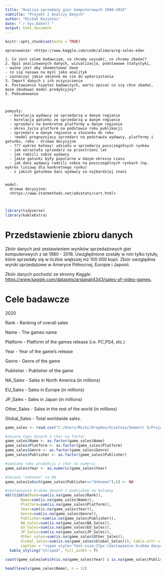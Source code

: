 ```yaml
---
title: "Analiza sprzedaży gier komputerowych 1980-2016"
subtitle: "Projekt z Analizy Danych"
author: "Michał Koziński"
date: "`r Sys.Date()`"
output: html_document
---
```


<style type="text/css">
.main-container {
  max-width: 1800px;
  margin-left: auto;
  margin-right: auto;
}
</style>

```r
knitr::opts_chunk$set(echo = TRUE)
```

```notatki

opracowanie: <https://www.kaggle.com/code/alimara/vg-sales-eda>

1. Co jest celem badawczym, co chcemy uzysakć, co chcemy zbadać?
2. Opis analizowanych danych, wizualizacja, podstawowe statystyki,
- ważne jest aby skomentować dane
- co się nasuwa na myśl jako analityk
- zaznaczyć jakie zmienne ma sie do wykorzystania
3. Import danych i ich oczyszczenie
4. Postawienie hipotez badawczych, warto opisać co się chce zbadać, może zbudować model predykcyjny?
5. Podsumowanie



pomysły:
  - korelacja wydawcy ze sprzedarzą w danym regionie
  - korelacja gatunku ze sprzedarzą w danym regionie
  - sprzedarz na konkretne platformy w danym regionie
  - okres życia platform na podstawie roku publikacji
  - sprzedarz w danym regionie w stosunku do roku
  - !model prognozujacy sprzedarz na podstawie wydawcy, platformy i gatunku, roku - drzewa decyzyjne
  - ??? wykres kołowy! udziału w sprzedarzy poszczegółnych rynków
  - jak wzrastała sprzedarz na przestrzeni lat
  - jak radzili sobie wydawcy
  - jakie gatunki były popularne w danym okresie czasu
  - jak dani wydawcy radzili sobie na poszczególnych rynkach (np. wykres liniowy dla konkretnego rynku)
  - z jakich gatunkow dani wydawcy sa najbardziej znani


model:
  drzewa decyzyjne:
  <https://www.statmethods.net/advstats/cart.html>



```

```r
library(tidyverse)
library(kableExtra)
```

# Przedstawienie zbioru danych

Zbiór danych jest zestawieniem wyników sprzedażowych gier komputerowych z lat 1980 - 2016. Uwzględnione zostały w nim tylko tytuły, które sprzedały się w liczbie większej niż 100 000 kopii.
Zbiór uwzględnia wyniki sprzedażowe w Ameryce Północnej, Europie i Japonii. 

Zbiór danych pochodzi ze stronny *Kaggle*: <https://www.kaggle.com/datasets/arslanali4343/sales-of-video-games>.

# Cele badawcze








2020

Rank - Ranking of overall sales

Name - The games name

Platform - Platform of the games release (i.e. PC,PS4, etc.)

Year - Year of the game's release

Genre - Genre of the game

Publisher - Publisher of the game

NA_Sales - Sales in North America (in millions)

EU_Sales - Sales in Europe (in millions)

JP_Sales - Sales in Japan (in millions)

Other_Sales - Sales in the rest of the world (in millions)

Global_Sales - Total worldwide sales.

```r

game_sales <- read.csv("C:/Users/Michc/Dropbox/Uczelnia/Semestr 5/Projekt z analizy danych/Projekt/dane/video_games.csv",na.strings = "N/A") #spoko ale do analizy, nie do modelu

```

```r

#zmiana typu danych z char na factor
game_sales$Name <- as.factor(game_sales$Name)
game_sales$Platform <- as.factor(game_sales$Platform)
game_sales$Genre <- as.factor(game_sales$Genre)
game_sales$Publisher <- as.factor(game_sales$Publisher)

#zamiana roku produkcji z char na numeric
game_sales$Year <- as.numeric(game_sales$Year)

#zmiana "unknown" na NA
game_sales[which(game_sales$Publisher=="Unknown"),6] <- NA

#zestawienie braków danych z podziałem na kolumny
kbl(tibble(Rank=sum(is.na(game_sales$Rank)),
       Name=sum(is.na(game_sales$Name)),
       Platform=sum(is.na(game_sales$Platform)),
       Year=sum(is.na(game_sales$Year)),
       Genre=sum(is.na(game_sales$Genre)),
       Publisher=sum(is.na(game_sales$Publisher)),
       NA_Sales=sum(is.na(game_sales$NA_Sales)),
       EU_Sales=sum(is.na(game_sales$EU_Sales)),
       JP_Sales=sum(is.na(game_sales$JP_Sales)),
       Other_sales=sum(is.na(game_sales$Other_Sales)),
       Global_Sales=sum(is.na(game_sales$Global_Sales))), table.attr = "style = \"color: black;\"",
       caption = "<span style='font-size:37px'>Zestawienie braków danych z podziałem na kolumny</span>") %>%
  kable_styling("striped", full_width = T) 

count(game_sales[which(is.na(game_sales$Year) & is.na(game_sales$Publisher)),]) #125 takich obserwacji, gdzie nie znamy, ani roku, ani wydawcy

head(levels(game_sales$Name), n = 12)
```